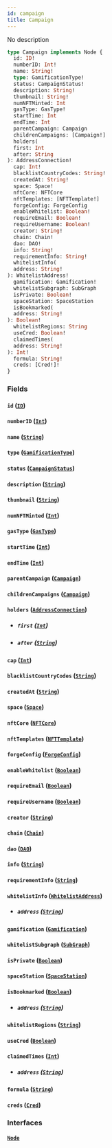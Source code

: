 ```yaml
---
id: campaign
title: Campaign
---
```



No description

```graphql
type Campaign implements Node {
  id: ID!
  numberID: Int!
  name: String!
  type: GamificationType!
  status: CampaignStatus!
  description: String!
  thumbnail: String!
  numNFTMinted: Int
  gasType: GasType!
  startTime: Int
  endTime: Int
  parentCampaign: Campaign
  childrenCampaigns: [Campaign!]
  holders(
  first: Int
  after: String
): AddressConnection!
  cap: Int!
  blacklistCountryCodes: String!
  createdAt: String!
  space: Space!
  nftCore: NFTCore
  nftTemplates: [NFTTemplate!]
  forgeConfig: ForgeConfig
  enableWhitelist: Boolean!
  requireEmail: Boolean!
  requireUsername: Boolean!
  creator: String!
  chain: Chain!
  dao: DAO!
  info: String!
  requirementInfo: String!
  whitelistInfo(
  address: String!
): WhitelistAddress!
  gamification: Gamification!
  whitelistSubgraph: SubGraph
  isPrivate: Boolean!
  spaceStation: SpaceStation
  isBookmarked(
  address: String!
): Boolean!
  whitelistRegions: String
  useCred: Boolean!
  claimedTimes(
  address: String!
): Int!
  formula: String!
  creds: [Cred!]!
}
```


### Fields

#### `id` ([`ID`](../../references/scalars/id))




#### `numberID` ([`Int`](../../references/scalars/int))




#### `name` ([`String`](../../references/scalars/string))




#### `type` ([`GamificationType`](../../references/enums/gamification-type))




#### `status` ([`CampaignStatus`](../../references/enums/campaign-status))




#### `description` ([`String`](../../references/scalars/string))




#### `thumbnail` ([`String`](../../references/scalars/string))




#### `numNFTMinted` ([`Int`](../../references/scalars/int))




#### `gasType` ([`GasType`](../../references/enums/gas-type))




#### `startTime` ([`Int`](../../references/scalars/int))




#### `endTime` ([`Int`](../../references/scalars/int))




#### `parentCampaign` ([`Campaign`](../../references/objects/campaign))




#### `childrenCampaigns` ([`Campaign`](../../references/objects/campaign))




#### `holders` ([`AddressConnection`](../../references/objects/address-connection))


- ##### `first` ([`Int`](../../references/scalars/int))




- ##### `after` ([`String`](../../references/scalars/string))




#### `cap` ([`Int`](../../references/scalars/int))




#### `blacklistCountryCodes` ([`String`](../../references/scalars/string))




#### `createdAt` ([`String`](../../references/scalars/string))




#### `space` ([`Space`](../../references/objects/space))




#### `nftCore` ([`NFTCore`](../../references/objects/nftcore))




#### `nftTemplates` ([`NFTTemplate`](../../references/objects/nfttemplate))




#### `forgeConfig` ([`ForgeConfig`](../../references/objects/forge-config))




#### `enableWhitelist` ([`Boolean`](../../references/scalars/boolean))




#### `requireEmail` ([`Boolean`](../../references/scalars/boolean))




#### `requireUsername` ([`Boolean`](../../references/scalars/boolean))




#### `creator` ([`String`](../../references/scalars/string))




#### `chain` ([`Chain`](../../references/enums/chain))




#### `dao` ([`DAO`](../../references/objects/dao))




#### `info` ([`String`](../../references/scalars/string))




#### `requirementInfo` ([`String`](../../references/scalars/string))




#### `whitelistInfo` ([`WhitelistAddress`](../../references/objects/whitelist-address))


- ##### `address` ([`String`](../../references/scalars/string))




#### `gamification` ([`Gamification`](../../references/objects/gamification))




#### `whitelistSubgraph` ([`SubGraph`](../../references/objects/sub-graph))




#### `isPrivate` ([`Boolean`](../../references/scalars/boolean))




#### `spaceStation` ([`SpaceStation`](../../references/objects/space-station))




#### `isBookmarked` ([`Boolean`](../../references/scalars/boolean))


- ##### `address` ([`String`](../../references/scalars/string))




#### `whitelistRegions` ([`String`](../../references/scalars/string))




#### `useCred` ([`Boolean`](../../references/scalars/boolean))




#### `claimedTimes` ([`Int`](../../references/scalars/int))


- ##### `address` ([`String`](../../references/scalars/string))




#### `formula` ([`String`](../../references/scalars/string))




#### `creds` ([`Cred`](../../references/objects/cred))




### Interfaces

#### [`Node`](../../references/interfaces/node) 






